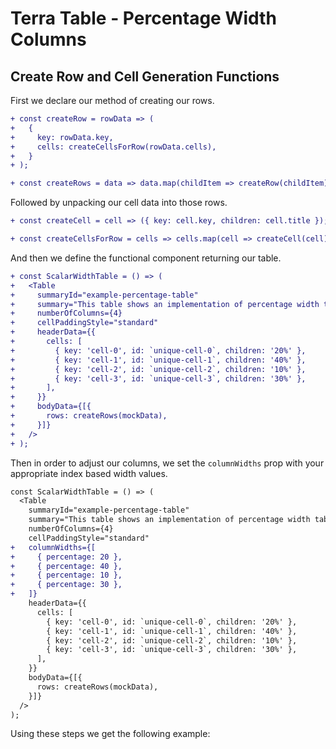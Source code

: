 
# Terra Table - Percentage Width Columns

## Create Row and Cell Generation Functions
First we declare our method of creating our rows.

```diff
+ const createRow = rowData => (
+   {
+     key: rowData.key,
+     cells: createCellsForRow(rowData.cells),
+   }
+ );

+ const createRows = data => data.map(childItem => createRow(childItem));
```
Followed by unpacking our cell data into those rows.

```diff
+ const createCell = cell => ({ key: cell.key, children: cell.title });

+ const createCellsForRow = cells => cells.map(cell => createCell(cell));
```
And then we define the functional component returning our table.
```diff
+ const ScalarWidthTable = () => (
+   <Table
+     summaryId="example-percentage-table"
+     summary="This table shows an implementation of percentage width table columns."
+     numberOfColumns={4}
+     cellPaddingStyle="standard"
+     headerData={{
+       cells: [
+         { key: 'cell-0', id: `unique-cell-0`, children: '20%' },
+         { key: 'cell-1', id: `unique-cell-1`, children: '40%' },
+         { key: 'cell-2', id: `unique-cell-2`, children: '10%' },
+         { key: 'cell-3', id: `unique-cell-3`, children: '30%' },
+       ],
+     }}
+     bodyData={[{
+       rows: createRows(mockData),
+     }]}
+   />
+ );
```
Then in order to adjust our columns, we set the `columnWidths` prop with your appropriate index based width values.
```diff
const ScalarWidthTable = () => (
  <Table
    summaryId="example-percentage-table"
    summary="This table shows an implementation of percentage width table columns."
    numberOfColumns={4}
    cellPaddingStyle="standard"
+   columnWidths={[
+     { percentage: 20 },
+     { percentage: 40 },
+     { percentage: 10 },
+     { percentage: 30 },
+   ]}
    headerData={{
      cells: [
        { key: 'cell-0', id: `unique-cell-0`, children: '20%' },
        { key: 'cell-1', id: `unique-cell-1`, children: '40%' },
        { key: 'cell-2', id: `unique-cell-2`, children: '10%' },
        { key: 'cell-3', id: `unique-cell-3`, children: '30%' },
      ],
    }}
    bodyData={[{
      rows: createRows(mockData),
    }]}
  />
);
```
Using these steps we get the following example:

<PercentageWidthTable />
